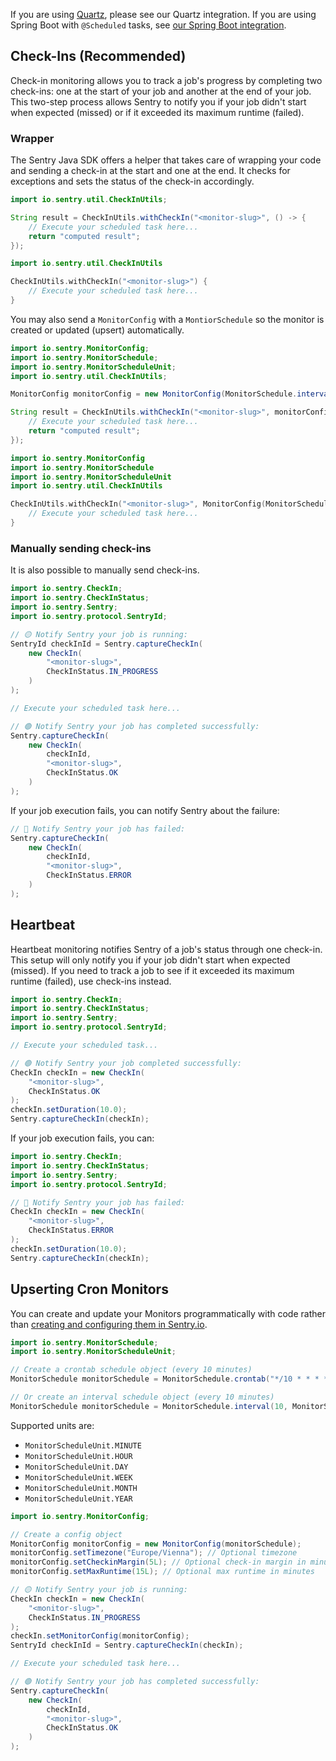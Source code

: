 If you are using [Quartz](http://www.quartz-scheduler.org/), please see <PlatformLink to="/integrations/quartz/">our Quartz integration</PlatformLink>. If you are using Spring Boot with `@Scheduled` tasks, see [our Spring Boot integration](/platforms/java/guides/spring-boot/crons/).

## Check-Ins (Recommended)

Check-in monitoring allows you to track a job's progress by completing two check-ins: one at the start of your job and another at the end of your job. This two-step process allows Sentry to notify you if your job didn't start when expected (missed) or if it exceeded its maximum runtime (failed).

### Wrapper

The Sentry Java SDK offers a helper that takes care of wrapping your code and sending a check-in at the start and one at the end. It checks for exceptions and sets the status of the check-in accordingly.

```java
import io.sentry.util.CheckInUtils;

String result = CheckInUtils.withCheckIn("<monitor-slug>", () -> {
    // Execute your scheduled task here...
    return "computed result";
});
```

```kotlin
import io.sentry.util.CheckInUtils

CheckInUtils.withCheckIn("<monitor-slug>") {
    // Execute your scheduled task here...
}
```

You may also send a `MonitorConfig` with a `MontiorSchedule` so the monitor is created or updated (upsert) automatically.

```java
import io.sentry.MonitorConfig;
import io.sentry.MonitorSchedule;
import io.sentry.MonitorScheduleUnit;
import io.sentry.util.CheckInUtils;

MonitorConfig monitorConfig = new MonitorConfig(MonitorSchedule.interval(3, MonitorScheduleUnit.MINUTE));

String result = CheckInUtils.withCheckIn("<monitor-slug>", monitorConfig, () -> {
    // Execute your scheduled task here...
    return "computed result";
});
```

```kotlin
import io.sentry.MonitorConfig
import io.sentry.MonitorSchedule
import io.sentry.MonitorScheduleUnit
import io.sentry.util.CheckInUtils

CheckInUtils.withCheckIn("<monitor-slug>", MonitorConfig(MonitorSchedule.interval(3, MonitorScheduleUnit.MINUTE))) {
    // Execute your scheduled task here...
}
```

### Manually sending check-ins

It is also possible to manually send check-ins.

```java
import io.sentry.CheckIn;
import io.sentry.CheckInStatus;
import io.sentry.Sentry;
import io.sentry.protocol.SentryId;

// 🟡 Notify Sentry your job is running:
SentryId checkInId = Sentry.captureCheckIn(
    new CheckIn(
        "<monitor-slug>",
        CheckInStatus.IN_PROGRESS
    )
);

// Execute your scheduled task here...

// 🟢 Notify Sentry your job has completed successfully:
Sentry.captureCheckIn(
    new CheckIn(
        checkInId,
        "<monitor-slug>",
        CheckInStatus.OK
    )
);
```

If your job execution fails, you can notify Sentry about the failure:

```java
// 🔴 Notify Sentry your job has failed:
Sentry.captureCheckIn(
    new CheckIn(
        checkInId,
        "<monitor-slug>",
        CheckInStatus.ERROR
    )
);
```

## Heartbeat

Heartbeat monitoring notifies Sentry of a job's status through one check-in. This setup will only notify you if your job didn't start when expected (missed). If you need to track a job to see if it exceeded its maximum runtime (failed), use check-ins instead.

```java
import io.sentry.CheckIn;
import io.sentry.CheckInStatus;
import io.sentry.Sentry;
import io.sentry.protocol.SentryId;

// Execute your scheduled task...

// 🟢 Notify Sentry your job completed successfully:
CheckIn checkIn = new CheckIn(
    "<monitor-slug>",
    CheckInStatus.OK
);
checkIn.setDuration(10.0);
Sentry.captureCheckIn(checkIn);
```

If your job execution fails, you can:

```java
import io.sentry.CheckIn;
import io.sentry.CheckInStatus;
import io.sentry.Sentry;
import io.sentry.protocol.SentryId;

// 🔴 Notify Sentry your job has failed:
CheckIn checkIn = new CheckIn(
    "<monitor-slug>",
    CheckInStatus.ERROR
);
checkIn.setDuration(10.0);
Sentry.captureCheckIn(checkIn);
```

## Upserting Cron Monitors

You can create and update your Monitors programmatically with code
rather than [creating and configuring them in Sentry.io](https://sentry.io/crons/create/).

```java
import io.sentry.MonitorSchedule;
import io.sentry.MonitorScheduleUnit;

// Create a crontab schedule object (every 10 minutes)
MonitorSchedule monitorSchedule = MonitorSchedule.crontab("*/10 * * * *");

// Or create an interval schedule object (every 10 minutes)
MonitorSchedule monitorSchedule = MonitorSchedule.interval(10, MonitorScheduleUnit.MINUTE);
```

Supported units are:

- `MonitorScheduleUnit.MINUTE`
- `MonitorScheduleUnit.HOUR`
- `MonitorScheduleUnit.DAY`
- `MonitorScheduleUnit.WEEK`
- `MonitorScheduleUnit.MONTH`
- `MonitorScheduleUnit.YEAR`

```java
import io.sentry.MonitorConfig;

// Create a config object
MonitorConfig monitorConfig = new MonitorConfig(monitorSchedule);
monitorConfig.setTimezone("Europe/Vienna"); // Optional timezone
monitorConfig.setCheckinMargin(5L); // Optional check-in margin in minutes
monitorConfig.setMaxRuntime(15L); // Optional max runtime in minutes

// 🟡 Notify Sentry your job is running:
CheckIn checkIn = new CheckIn(
    "<monitor-slug>",
    CheckInStatus.IN_PROGRESS
);
checkIn.setMonitorConfig(monitorConfig);
SentryId checkInId = Sentry.captureCheckIn(checkIn);

// Execute your scheduled task here...

// 🟢 Notify Sentry your job has completed successfully:
Sentry.captureCheckIn(
    new CheckIn(
        checkInId,
        "<monitor-slug>",
        CheckInStatus.OK
    )
);
```
